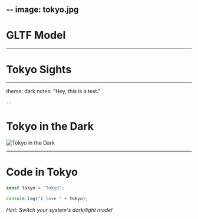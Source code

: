 
--
image: tokyo.jpg
--

# GLTF Model

<Example />

---

# Tokyo Sights

---

theme: dark
notes: "Hey, this is a test."

--

# Tokyo in the Dark

![Tokyo in the Dark](dark.jpg?height=60vh&borderRadius=20px&margin=0%20auto&display=block)

---

# Code in Tokyo

```javascript
const tokyo = "Tokyo";

console.log("I love " + tokyo);
```

_Hint: Switch your system's dark/light mode!_
